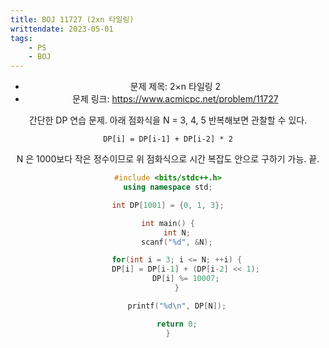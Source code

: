 ```yaml
---
title: BOJ 11727 (2xn 타일링)
writtendate: 2023-05-01
tags:
    - PS
    - BOJ
---
```


<Header />

- 문제 제목: 2×n 타일링 2
- 문제 링크: https://www.acmicpc.net/problem/11727

간단한 DP 연습 문제. 아래 점화식을 N = 3, 4, 5 반복해보면 관찰할 수 있다.

```
DP[i] = DP[i-1] + DP[i-2] * 2
```

N 은 1000보다 작은 정수이므로 위 점화식으로 시간 복잡도 안으로 구하기 가능. 끝.


```cpp
#include <bits/stdc++.h>
using namespace std;

int DP[1001] = {0, 1, 3};

int main() {
    int N;
    scanf("%d", &N);

    for(int i = 3; i <= N; ++i) {
        DP[i] = DP[i-1] + (DP[i-2] << 1);
        DP[i] %= 10007;
    }

    printf("%d\n", DP[N]);

    return 0;
}
```

<TagList />
<Comment />
